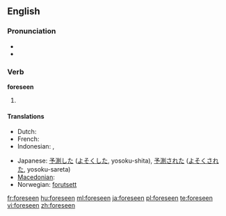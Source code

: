 ==English==

===Pronunciation===
* {{IPA|/foɻ'siːn/}}
* {{audio|en-us-foreseen.ogg|Audio (US)}}

===Verb===
'''foreseen'''

# {{past participle of|[[foresee]]}}

====Translations====
{{trans-top|past participle of foresee}}
* Dutch: {{t+|nl|voorzien}}
* French: {{t+|fr|prévu}}
* Indonesian: {{t-|id|kira|alt=memperkirakan|xs=Indonesian}}, {{t-|id|kira|alt=diperkirakan|xs=Indonesian}}
{{trans-mid}}
* Japanese: [[予測]]した ([[よそく]]した, yosoku-shita), [[予測]]された ([[よそく]]された, yosoku-sareta)
* [[Macedonian]]: {{t|mk|предвиден|m|tr=prédviden}}
* Norwegian: [[forutsett]]
{{trans-bottom}}

[[fr:foreseen]]
[[hu:foreseen]]
[[ml:foreseen]]
[[ja:foreseen]]
[[pl:foreseen]]
[[te:foreseen]]
[[vi:foreseen]]
[[zh:foreseen]]
